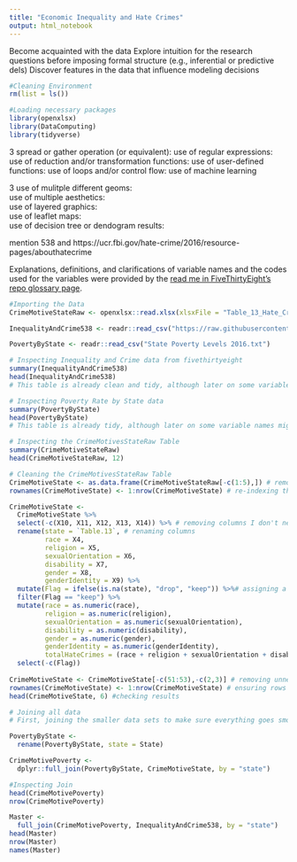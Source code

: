 ```yaml
---
title: "Economic Inequality and Hate Crimes"
output: html_notebook
---
```



Become acquainted with the data
Explore intuition for the research questions before imposing formal structure (e.g., inferential or predictive dels)
Discover features in the data that influence modeling decisions

```r
#Cleaning Environment
rm(list = ls())

#Loading necessary packages
library(openxlsx)
library(DataComputing)
library(tidyverse)
```
3
spread or gather operation (or equivalent):
use of regular expressions: 
use of reduction and/or transformation functions: 
use of user-defined functions: 
use of loops and/or control flow: 
use of machine learning

3
use of mulitple different geoms:  
use of multiple aesthetics:  
use of layered graphics:  
use of leaflet maps:  
use of decision tree or dendogram results:    



mention 538 and https://ucr.fbi.gov/hate-crime/2016/resource-pages/abouthatecrime

Explanations, definitions, and clarifications of variable names and the codes used for the variables were provided by the [read me in FiveThirtyEight's repo glossary page](https://ucr.fbi.gov/hate-crime/2016/resource-pages/abouthatecrime).

```r
#Importing the Data
CrimeMotiveStateRaw <- openxlsx::read.xlsx(xlsxFile = "Table_13_Hate_Crime_Incidents_per_Bias_Motivation_and_Quarter_by_State_and_Agency_2016.xlsx")

InequalityAndCrime538 <- readr::read_csv("https://raw.githubusercontent.com/fivethirtyeight/data/master/hate-crimes/hate_crimes.csv")

PovertyByState <- readr::read_csv("State Poverty Levels 2016.txt")

```


```r
# Inspecting Inequality and Crime data from fivethirtyeight
summary(InequalityAndCrime538)
head(InequalityAndCrime538)
# This table is already clean and tidy, although later on some variable names will be changed and some proportions will be converted to percents for convenience.

# Inspecting Poverty Rate by State data
summary(PovertyByState)
head(PovertyByState)
# This table is already tidy, although later on some variable names might be changes for convention's sake.

# Inspecting the CrimeMotivesStateRaw Table
summary(CrimeMotiveStateRaw)
head(CrimeMotiveStateRaw, 12)

# Cleaning the CrimeMotivesStateRaw Table
CrimeMotiveState <- as.data.frame(CrimeMotiveStateRaw[-c(1:5),]) # removing blank header rows
rownames(CrimeMotiveState) <- 1:nrow(CrimeMotiveState) # re-indexing the rows just because it was bothering me

CrimeMotiveState <-
  CrimeMotiveState %>%
  select(-c(X10, X11, X12, X13, X14)) %>% # removing columns I don't need
  rename(state = `Table.13`, # renaming columns
         race = X4,
         religion = X5,
         sexualOrientation = X6,
         disability = X7,
         gender = X8,
         genderIdentity = X9) %>%
  mutate(Flag = ifelse(is.na(state), "drop", "keep")) %>%# assigning a yes or no value to rows that give the state totals that I'm interested in
  filter(Flag == "keep") %>%
  mutate(race = as.numeric(race),
         religion = as.numeric(religion),
         sexualOrientation = as.numeric(sexualOrientation),
         disability = as.numeric(disability),
         gender = as.numeric(gender),
         genderIdentity = as.numeric(genderIdentity),
         totalHateCrimes = (race + religion + sexualOrientation + disability + gender + genderIdentity)) %>%
  select(-c(Flag))
 
CrimeMotiveState <- CrimeMotiveState[-c(51:53),-c(2,3)] # removing unneccessary footer rows and empty columns
rownames(CrimeMotiveState) <- 1:nrow(CrimeMotiveState) # ensuring rows are re-indexed appropriately
head(CrimeMotiveState, 6) #checking results
```
```r
# Joining all data
# First, joining the smaller data sets to make sure everything goes smoothly

PovertyByState <-
  rename(PovertyByState, state = State)

CrimeMotivePoverty <-
  dplyr::full_join(PovertyByState, CrimeMotiveState, by = "state")

#Inspecting Join
head(CrimeMotivePoverty)
nrow(CrimeMotivePoverty)

Master <-
  full_join(CrimeMotivePoverty, InequalityAndCrime538, by = "state")
head(Master)
nrow(Master)
names(Master)
  
```
